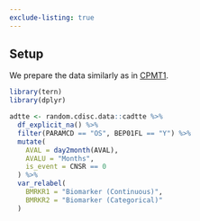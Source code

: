 ```yaml
---
exclude-listing: true
---
```


## Setup

We prepare the data similarly as in [CPMT1](../cpmt01.qmd).

```r
library(tern)
library(dplyr)

adtte <- random.cdisc.data::cadtte %>%
  df_explicit_na() %>%
  filter(PARAMCD == "OS", BEP01FL == "Y") %>%
  mutate(
    AVAL = day2month(AVAL),
    AVALU = "Months",
    is_event = CNSR == 0
  ) %>%
  var_relabel(
    BMRKR1 = "Biomarker (Continuous)",
    BMRKR2 = "Biomarker (Categorical)"
  )
```
